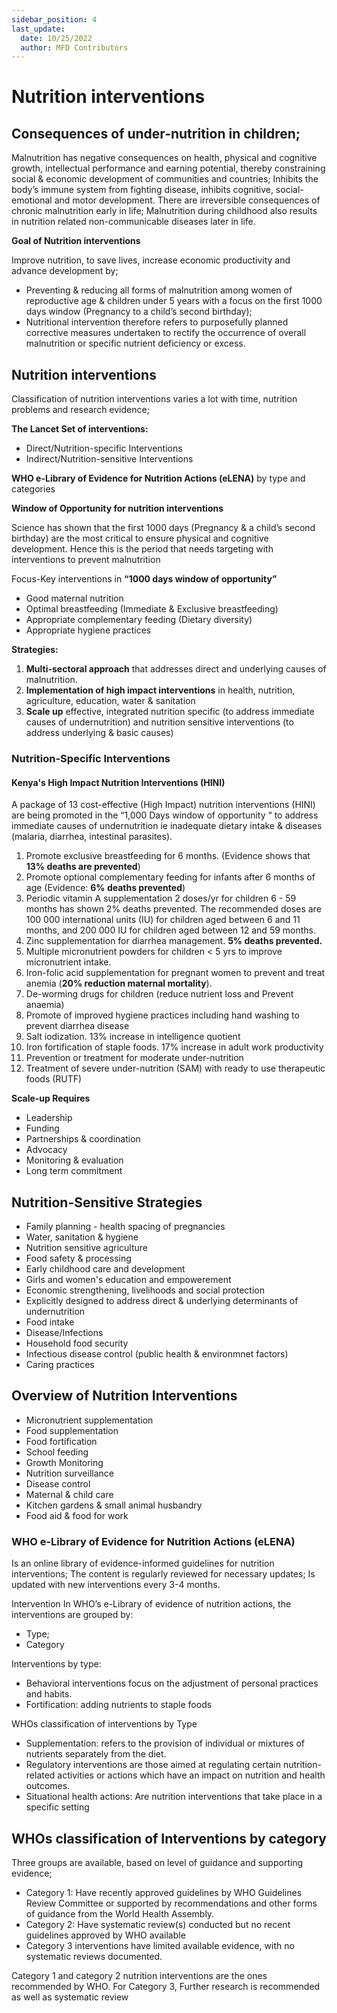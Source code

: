 ```yaml
---
sidebar_position: 4
last_update:
  date: 10/25/2022
  author: MFD Contributors
---
```


# Nutrition interventions

## Consequences of under-nutrition in children;

Malnutrition has negative consequences on health, physical and cognitive growth, intellectual performance and earning potential, thereby constraining social & economic development of communities and countries; Inhibits the body’s immune system from fighting disease, inhibits cognitive, social-emotional and motor development. There are irreversible consequences of chronic malnutrition early in life; Malnutrition during childhood also results in nutrition related non-communicable diseases later in life.

**Goal of Nutrition interventions**

Improve nutrition, to save lives, increase economic productivity and advance development by;

- Preventing & reducing all forms of malnutrition among women of reproductive age & children under 5 years with a focus on the first 1000 days window (Pregnancy to a child’s second birthday);
- Nutritional intervention therefore refers to purposefully planned corrective measures undertaken to rectify the occurrence of overall malnutrition or specific nutrient deficiency or excess.

## Nutrition interventions

Classification of nutrition interventions varies a lot with time, nutrition problems and research evidence;

**The Lancet Set of interventions:**

- Direct/Nutrition-specific Interventions
- Indirect/Nutrition-sensitive Interventions

**WHO e-Library of Evidence for Nutrition Actions (eLENA)** by type and categories

**Window of Opportunity for nutrition interventions**

Science has shown that the first 1000 days (Pregnancy & a child’s second birthday) are the most critical to ensure physical and cognitive development. Hence this is the period that needs targeting with interventions to prevent malnutrition

Focus-Key interventions in **“1000 days window of opportunity”**

- Good maternal nutrition
- Optimal breastfeeding (Immediate & Exclusive breastfeeding)
- Appropriate complementary feeding (Dietary diversity)
- Appropriate hygiene practices

**Strategies:**

1. **Multi-sectoral approach** that addresses direct and underlying causes of malnutrition.
2. **Implementation of high impact interventions** in health, nutrition, agriculture, education, water & sanitation
3. **Scale up** effective, integrated nutrition specific (to address immediate causes of undernutrition) and nutrition sensitive interventions (to address underlying & basic causes)

### Nutrition-Specific Interventions

#### Kenya's High Impact Nutrition Interventions (HINI)

A package of 13 cost-effective (High Impact) nutrition interventions (HINI) are being promoted in the “1,000 Days window of opportunity “ to address immediate causes of undernutrition ie inadequate dietary intake & diseases (malaria, diarrhea, intestinal parasites).

1. Promote exclusive breastfeeding for 6 months. (Evidence shows that **13% deaths are prevented**)
2. Promote optional complementary feeding for infants after 6 months of age (Evidence: **6% deaths prevented**)
3. Periodic vitamin A supplementation 2 doses/yr for children 6 - 59 months has shown 2% deaths prevented. The recommended doses are 100 000 international units (IU) for children aged between 6 and 11 months, and 200 000 IU for children aged between 12 and 59 months.
4. Zinc supplementation for diarrhea management. **5% deaths prevented.**
5. Multiple micronutrient powders for children < 5 yrs to improve micronutrient intake.
6. Iron-folic acid supplementation for pregnant women to prevent and treat anemia (**20% reduction maternal mortality**).
7. De-worming drugs for children (reduce nutrient loss and Prevent anaemia)
8. Promote of improved hygiene practices including hand washing to prevent diarrhea disease
9. Salt iodization. 13% increase in intelligence quotient
10. Iron fortification of staple foods. 17% increase in adult work productivity
11. Prevention or treatment for moderate under-nutrition
12. Treatment of severe under-nutrition (SAM) with ready to use therapeutic foods (RUTF)

**Scale-up Requires**

- Leadership
- Funding
- Partnerships & coordination
- Advocacy
- Monitoring & evaluation
- Long term commitment

## Nutrition-Sensitive Strategies

- Family planning - health spacing of pregnancies
- Water, sanitation & hygiene
- Nutrition sensitive agriculture
- Food safety & processing
- Early childhood care and development
- Girls and women's education and empowerement
- Economic strengthening, livelihoods and social protection
- Explicitly designed to address direct & underlying determinants of undernutrition
- Food intake
- Disease/Infections
- Household food security
- Infectious disease control (public health & environmnet factors)
- Caring practices

## Overview of Nutrition Interventions

- Micronutrient supplementation
- Food supplementation
- Food fortification
- School feeding
- Growth Monitoring
- Nutrition surveillance
- Disease control
- Maternal & child care
- Kitchen gardens & small animal husbandry
- Food aid & food for work

### WHO e-Library of Evidence for Nutrition Actions (eLENA)

Is an online library of evidence-informed guidelines for nutrition interventions;
The content is regularly reviewed for necessary updates; Is updated with new interventions every 3-4 
months.

Intervention
In WHO’s e-Library of evidence of nutrition actions, the interventions are grouped by:
- Type;
- Category

Interventions by type:
- Behavioral interventions focus on the adjustment of personal practices and habits.
- Fortification: adding nutrients to staple foods

WHOs classification of interventions by Type
- Supplementation: refers to the provision of individual or mixtures of nutrients separately from 
the diet.
- Regulatory interventions are those aimed at regulating certain nutrition-related activities or 
actions which have an impact on nutrition and health outcomes.
-  Situational health actions: Are nutrition interventions that take place in a specific setting

## WHOs classification of Interventions by category

Three groups are available, based on level of guidance and supporting evidence;

- Category 1: Have recently approved guidelines by WHO Guidelines Review Committee or 
supported by recommendations and other forms of guidance from the World Health 
Assembly.
- Category 2: Have systematic review(s) conducted but no recent guidelines approved by WHO 
available
-  Category 3 interventions have limited available evidence, with no systematic reviews 
documented.

Category 1 and category 2 nutrition interventions are the ones recommended by WHO. For Category 
3, Further research is recommended as well as systematic review